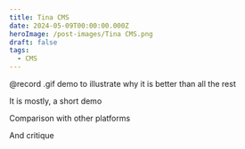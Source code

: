 ```yaml
---
title: Tina CMS
date: 2024-05-09T00:00:00.000Z
heroImage: /post-images/Tina CMS.png
draft: false
tags:
  - CMS
---
```


@record .gif demo to illustrate why it is better than all the rest

It is mostly, a short demo

Comparison with other platforms

And critique



